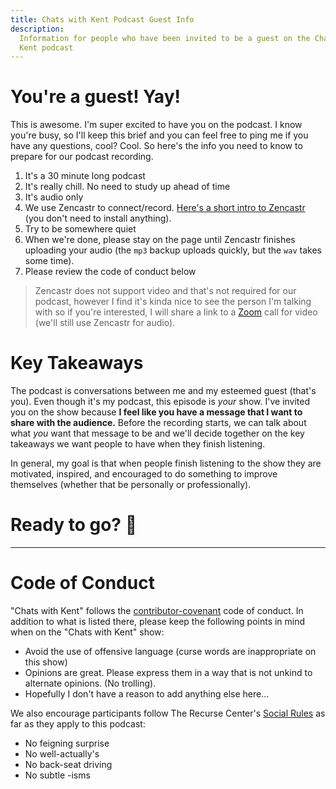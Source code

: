 ```yaml
---
title: Chats with Kent Podcast Guest Info
description:
  Information for people who have been invited to be a guest on the Chats with
  Kent podcast
---
```



# You're a guest! Yay!

This is awesome. I'm super excited to have you on the podcast. I know you're
busy, so I'll keep this brief and you can feel free to ping me if you have any
questions, cool? Cool. So here's the info you need to know to prepare for our
podcast recording.

1. It's a 30 minute long podcast
2. It's really chill. No need to study up ahead of time
3. It's audio only
4. We use Zencastr to connect/record.
   [Here's a short intro to Zencastr](https://youtu.be/VcCJkiDeh0g) (you don't
   need to install anything).
5. Try to be somewhere quiet
6. When we're done, please stay on the page until Zencastr finishes uploading
   your audio (the `mp3` backup uploads quickly, but the `wav` takes some time).
7. Please review the code of conduct below

> Zencastr does not support video and that's not required for our podcast,
> however I find it's kinda nice to see the person I'm talking with so if you're
> interested, I will share a link to a [Zoom](https://zoom.us) call for video
> (we'll still use Zencastr for audio).

# Key Takeaways

The podcast is conversations between me and my esteemed guest (that's you). Even
though it's my podcast, this episode is _your_ show. I've invited you on the
show because **I feel like you have a message that I want to share with the
audience.** Before the recording starts, we can talk about what _you_ want that
message to be and we'll decide together on the key takeaways we want people to
have when they finish listening.

In general, my goal is that when people finish listening to the show they are
motivated, inspired, and encouraged to do something to improve themselves
(whether that be personally or professionally).

# Ready to go? 🚀

<ZencastrLink />

<hr />

# Code of Conduct

"Chats with Kent" follows the
[contributor-covenant](http://contributor-covenant.org/version/1/3/0/code_of_conduct.md)
code of conduct. In addition to what is listed there, please keep the following
points in mind when on the "Chats with Kent" show:

- Avoid the use of offensive language (curse words are inappropriate on this
  show)
- Opinions are great. Please express them in a way that is not unkind to
  alternate opinions. (No trolling).
- Hopefully I don't have a reason to add anything else here...

We also encourage participants follow The Recurse Center's
[Social Rules](https://www.recurse.com/manual#sub-sec-social-rules) as far as
they apply to this podcast:

- No feigning surprise
- No well-actually's
- No back-seat driving
- No subtle -isms
